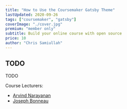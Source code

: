 ```yaml
---
title: "How to Use the Coursemaker Gatsby Theme"
lastUpdated: 2020-09-26
tags: ["coursemaker", "gatsby"]
coverImage: "./cover.jpg"
premium: "member only"
subtitle: Build your online course with open source
price: 10
author: "Chris Samiullah"
---
```


## TODO

TODO

Course Lecturers:
* [Arvind Narayanan](http://randomwalker.info/)
* [Joseph Bonneau](http://jbonneau.com/)